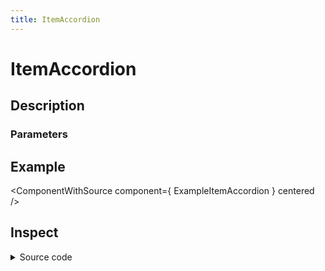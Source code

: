 ```yaml
---
title: ItemAccordion
---
```



# ItemAccordion

## Description

<ComponentDescription name="ItemAccordion" />

### Parameters

<ComponentParameters name="ItemAccordion" />

## Example

<ComponentWithSource component={ ExampleItemAccordion } centered />

## Inspect

<details>
    <summary>Source code</summary>
    <ComponentSource 
        package="@enterwell/react-ui" 
        directory="ItemAccordion" 
        name="ItemAccordion"
    />
</details>